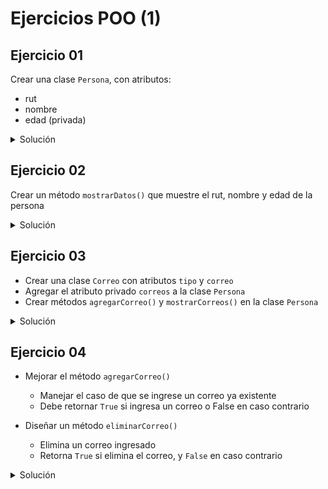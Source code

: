 # Ejercicios POO (1)

## Ejercicio 01
Crear una clase `Persona`, con atributos:

- rut 
- nombre
- edad (privada)

<details>
	<summary>Solución</summary>

```python
class Persona:
    def __init__(self, rut, nombre, edad):
        self.rut = rut
        self.nombre = nombre
        self.__edad = 0
        if edad > 0:
            self.__edad = edad #Encapsulado
        else:
            raise ValueError("Error en la edad")

    @property
    def edad(self):
        return self.__edad

    @edad.setter
    def edad(self, nueva_edad):
        self.__edad = nueva_edad

persona1 = Persona("123-4", "AAA", 25)

print(f"Nombre: {persona1.nombre}")
print(f"Rut: {persona1.rut}")
print(f"Edad: {persona1.edad}")

persona1.edad = 35
print(f"Nueva Edad: {persona1.edad}")
```
</details>

## Ejercicio 02
Crear un método `mostrarDatos()` que muestre el rut, nombre y edad de la persona

<details>
	<summary>Solución</summary>

```python
class Persona:
    def __init__(self, rut, nombre, edad):
        self.rut = rut
        self.nombre = nombre
        self.__edad = 0
        if edad > 0:
            self.__edad = edad #Encapsulado
        else:
            raise ValueError("Error en la edad")

    @property
    def edad(self):
        return self.__edad

    @edad.setter
    def edad(self, nueva_edad):
        self.__edad = nueva_edad

    def mostrarDatos(self):
        return f"Rut: {self.rut}, Nombre: {self.nombre}, Edad: {self.edad}"

persona1 = Persona("123-4", "AAA", 35)
print(persona1.mostrarDatos())
```
</details>

## Ejercicio 03
- Crear una clase `Correo` con atributos `tipo` y `correo`
- Agregar el atributo privado `correos` a la clase `Persona`
- Crear métodos `agregarCorreo()` y `mostrarCorreos()` en la clase `Persona`

<details>
	<summary>Solución</summary>

```python
class Correo:
    def __init__(self, tipo, correo):
        self.tipo = tipo
        self.correo = correo
        
class Persona:
    def __init__(self, rut, nombre, edad):
        self.rut = rut
        self.nombre = nombre
        self.__edad = 0
        if edad > 0:
            self.__edad = edad #Encapsulado
        else:
            raise ValueError("Error en la edad")
        self.__correos = []

    @property
    def edad(self):
        return self.__edad

    @edad.setter
    def edad(self, nueva_edad):
        self.__edad = nueva_edad

    def mostrarDatos(self):
        return f"Rut: {self.rut}, Nombre: {self.nombre}, Edad: {self.edad}"

    def agregarCorreo(self, tipo, direccion):
        correo = Correo(tipo, direccion)
        self.__correos.append(correo)

    def mostrarCorreos(self):
        return self.__correos[:] # retorna una lista de objetos de tipo Correo

persona1 = Persona("123-4", "AAA", 35)
print(persona1.mostrarDatos())

persona1.agregarCorreo("trabajo", "trabajo@gmail.com")
persona1.agregarCorreo("personal", "personal@gmail.com")

for i in persona1.mostrarCorreos():
    print(f"Tipo correo: {i.tipo}, Dirección: {i.correo}")
```
</details>


## Ejercicio 04
- Mejorar el método `agregarCorreo()`
	- Manejar el caso de que se ingrese un correo ya existente
	- Debe retornar `True` si ingresa un correo o False en caso contrario

- Diseñar un método `eliminarCorreo()`
	- Elimina un correo ingresado
	- Retorna `True` si elimina el correo, y `False` en caso contrario

<details>
	<summary>Solución</summary>

```python
class Correo:
    def __init__(self, tipo, direccion):
        self.tipo = tipo
        self.direccion = direccion
        
class Persona:
    def __init__(self, rut, nombre, edad):
        self.rut = rut
        self.nombre = nombre
        self.__edad = 0
        if edad > 0:
            self.__edad = edad #Encapsulado
        else:
            raise ValueError("Error en la edad")
        self.__correos = []

    @property
    def edad(self):
        return self.__edad

    @edad.setter
    def edad(self, nueva_edad):
        self.__edad = nueva_edad

    def mostrarDatos(self):
        return f"Rut: {self.rut}, Nombre: {self.nombre}, Edad: {self.edad}"

    def agregarCorreo(self, tipo, direccion):
        for c in self.__correos:
            if c.direccion == direccion:
                return False
        
        correoNuevo = Correo(tipo, direccion)
        self.__correos.append(correoNuevo)
        return True
    
    def eliminarCorreo(self, direccion):
        for i in range(len(self.__correos)):
            if self.__correos[i].direccion == direccion:
                del self.__correos[i]
                return True
        return False


    def mostrarCorreos(self):
        return self.__correos[:] # retorna una lista de objetos de tipo Correo

persona1 = Persona("123-4", "AAA", 35)
print(persona1.mostrarDatos())

persona1.agregarCorreo("trabajo", "trabajo@gmail.com")
persona1.agregarCorreo("personal", "personal@gmail.com")
for i in persona1.mostrarCorreos():
    print(f"Tipo correo: {i.tipo}, Dirección: {i.direccion}")

print("\n--agrega nuevo correo--")
persona1.agregarCorreo("trabajo2", "nuevo@gmail.com")
for i in persona1.mostrarCorreos():
    print(f"Tipo correo: {i.tipo}, Dirección: {i.direccion}")

print("\n--elimina un correo--")
persona1.eliminarCorreo("personal@gmail.com")
for i in persona1.mostrarCorreos():
    print(f"Tipo correo: {i.tipo}, Dirección: {i.direccion}")
```
</details>

